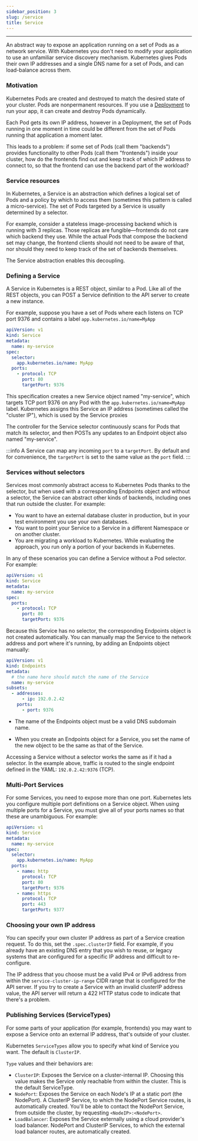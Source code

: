 ```yaml
---
sidebar_position: 3
slug: /service
title: Service
---
```


---
An abstract way to expose an application running on a set of Pods as a network service.
With Kubernetes you don't need to modify your application to use an unfamiliar service discovery mechanism. Kubernetes gives Pods their own IP addresses and a single DNS name for a set of Pods, and can load-balance across them.

### Motivation
Kubernetes Pods are created and destroyed to match the desired state of your cluster. Pods are nonpermanent resources. If you use a [Deployment](/deployments) to run your app, it can create and destroy Pods dynamically.

Each Pod gets its own IP address, however in a Deployment, the set of Pods running in one moment in time could be different from the set of Pods running that application a moment later.

This leads to a problem: if some set of Pods (call them "backends") provides functionality to other Pods (call them "frontends") inside your cluster, how do the frontends find out and keep track of which IP address to connect to, so that the frontend can use the backend part of the workload?

### Service resources
In Kubernetes, a Service is an abstraction which defines a logical set of Pods and a policy by which to access them (sometimes this pattern is called a micro-service). The set of Pods targeted by a Service is usually determined by a selector.

For example, consider a stateless image-processing backend which is running with 3 replicas. Those replicas are fungible—frontends do not care which backend they use. While the actual Pods that compose the backend set may change, the frontend clients should not need to be aware of that, nor should they need to keep track of the set of backends themselves.

The Service abstraction enables this decoupling.

### Defining a Service
A Service in Kubernetes is a REST object, similar to a Pod. Like all of the REST objects, you can POST a Service definition to the API server to create a new instance.

For example, suppose you have a set of Pods where each listens on TCP port 9376 and contains a label `app.kubernetes.io/name=MyApp`

```yaml
apiVersion: v1
kind: Service
metadata:
  name: my-service
spec:
  selector:
    app.kubernetes.io/name: MyApp
  ports:
    - protocol: TCP
      port: 80
      targetPort: 9376
```
This specification creates a new Service object named "my-service", which targets TCP port 9376 on any Pod with the `app.kubernetes.io/name=MyApp` label.
Kubernetes assigns this Service an IP address (sometimes called the "cluster IP"), which is used by the Service proxies

The controller for the Service selector continuously scans for Pods that match its selector, and then POSTs any updates to an Endpoint object also named "my-service".

:::info
A Service can map any incoming `port` to a `targetPort`. By default and for convenience, the `targetPort` is set to the same value as the `port` field.
:::

### Services without selectors
Services most commonly abstract access to Kubernetes Pods thanks to the selector, but when used with a corresponding Endpoints object and without a selector, the Service can abstract other kinds of backends, including ones that run outside the cluster. For example:

- You want to have an external database cluster in production, but in your test environment you use your own databases.
- You want to point your Service to a Service in a different Namespace or on another cluster.
- You are migrating a workload to Kubernetes. While evaluating the approach, you run only a portion of your backends in Kubernetes.

In any of these scenarios you can define a Service without a Pod selector. For example:
```yaml
apiVersion: v1
kind: Service
metadata:
  name: my-service
spec:
  ports:
    - protocol: TCP
      port: 80
      targetPort: 9376
```
Because this Service has no selector, the corresponding Endpoints object is not created automatically. You can manually map the Service to the network address and port where it's running, by adding an Endpoints object manually:

```yaml
apiVersion: v1
kind: Endpoints
metadata:
  # the name here should match the name of the Service
  name: my-service
subsets:
  - addresses:
      - ip: 192.0.2.42
    ports:
      - port: 9376
```
- The name of the Endpoints object must be a valid DNS subdomain name.

- When you create an Endpoints object for a Service, you set the name of the new object to be the same as that of the Service.

Accessing a Service without a selector works the same as if it had a selector. In the example above, traffic is routed to the single endpoint defined in the YAML: `192.0.2.42:9376` (TCP).

### Multi-Port Services
For some Services, you need to expose more than one port. Kubernetes lets you configure multiple port definitions on a Service object. When using multiple ports for a Service, you must give all of your ports names so that these are unambiguous. For example:

```yaml
apiVersion: v1
kind: Service
metadata:
  name: my-service
spec:
  selector:
    app.kubernetes.io/name: MyApp
  ports:
    - name: http
      protocol: TCP
      port: 80
      targetPort: 9376
    - name: https
      protocol: TCP
      port: 443
      targetPort: 9377
```
### Choosing your own IP address
You can specify your own cluster IP address as part of a Service creation request. To do this, set the `.spec.clusterIP` field. For example, if you already have an existing DNS entry that you wish to reuse, or legacy systems that are configured for a specific IP address and difficult to re-configure.

The IP address that you choose must be a valid IPv4 or IPv6 address from within the `service-cluster-ip-range` CIDR range that is configured for the API server. If you try to create a Service with an invalid clusterIP address value, the API server will return a 422 HTTP status code to indicate that there's a problem.

### Publishing Services (ServiceTypes)
For some parts of your application (for example, frontends) you may want to expose a Service onto an external IP address, that's outside of your cluster.

Kubernetes `ServiceTypes` allow you to specify what kind of Service you want. The default is `ClusterIP`.

`Type` values and their behaviors are:

- `ClusterIP`: Exposes the Service on a cluster-internal IP. Choosing this value makes the Service only reachable from within the cluster. This is the default ServiceType.
- `NodePort`: Exposes the Service on each Node's IP at a static port (the NodePort). A ClusterIP Service, to which the NodePort Service routes, is automatically created. You'll be able to contact the NodePort Service, from outside the cluster, by requesting `<NodeIP>:<NodePort>`.
- `LoadBalancer`: Exposes the Service externally using a cloud provider's load balancer. NodePort and ClusterIP Services, to which the external load balancer routes, are automatically created.
